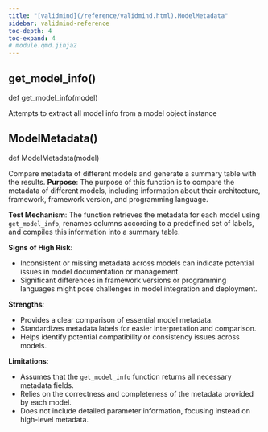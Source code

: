 ```yaml
---
title: "[validmind](/reference/validmind.html).ModelMetadata"
sidebar: validmind-reference
toc-depth: 4
toc-expand: 4
# module.qmd.jinja2
---
```


## get_model_info<span class='muted'>()</span>

<!-- signatures.jinja2 -->

::: {.signature}

<span class="kw">def</span> <span class="name">get_model_info</span>(<span class="param"><span class="n">model</span></span>)</span>

:::

<!-- docstring.jinja2 -->

Attempts to extract all model info from a model object instance

<!-- function.qmd.jinja2 -->

## ModelMetadata[()]{.muted}

<!-- signatures.jinja2 -->

::: {.signature}

<span class="kw">def</span> <span class="name">ModelMetadata</span>(<span class="param"><span class="n">model</span></span>)</span>

:::

<!-- docstring.jinja2 -->

Compare metadata of different models and generate a summary table with the results. **Purpose**: The purpose of this function is to compare the metadata of different models, including information about their architecture, framework, framework version, and programming language.

**Test Mechanism**: The function retrieves the metadata for each model using `get_model_info`, renames columns according to a predefined set of labels, and compiles this information into a summary table.

**Signs of High Risk**:

- Inconsistent or missing metadata across models can indicate potential issues in model documentation or management.
- Significant differences in framework versions or programming languages might pose challenges in model integration and deployment.

**Strengths**:

- Provides a clear comparison of essential model metadata.
- Standardizes metadata labels for easier interpretation and comparison.
- Helps identify potential compatibility or consistency issues across models.

**Limitations**:

- Assumes that the `get_model_info` function returns all necessary metadata fields.
- Relies on the correctness and completeness of the metadata provided by each model.
- Does not include detailed parameter information, focusing instead on high-level metadata.
